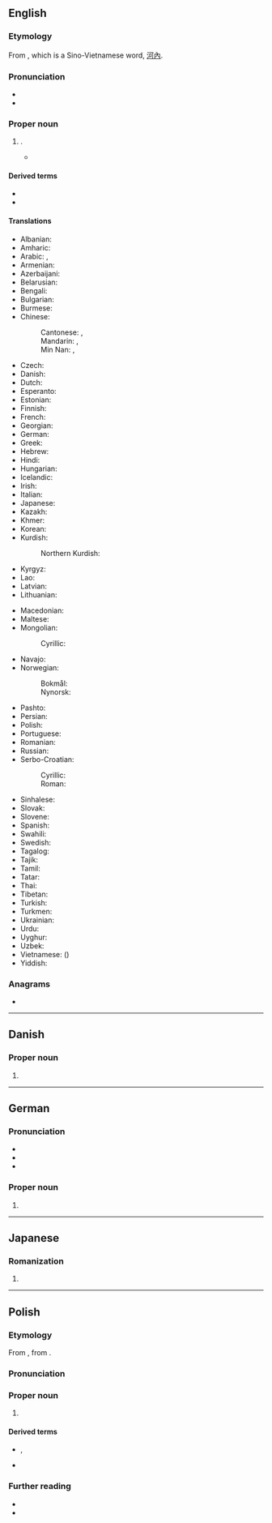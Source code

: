 {{also|Hanói|Hanoï|Hà Nội}}
==English==
{{wikipedia}}

===Etymology===
From {{bor|en|vi|Hà Nội}}, which is a Sino-Vietnamese word, [[河內]].

===Pronunciation===
* {{IPA|en|/hɑːˈnɔɪ/|/hæˈnɔɪ/}}
* {{audio|en|LL-Q1860 (eng)-Vealhurl-Hanoi.wav |Audio (UK)}}

===Proper noun===
{{en-proper noun}}

# {{place|en|capital city|c/Vietnam}}.
#* {{quote-journal|en|year=1959|month=December|title=Talking of Trains: Five trains to '''Hanoi'''|journal=Trains Illustrated|page=579|text=If you have seventeen days and £168 to spare, can satisfy the Iron Curtain authorities of your ''bona fides'' and your taste runs to marathon rail travel, you can now board the "Night Ferry" at Victoria and ride across the whole of Europe and Asia to '''Hanoi''', capital of North Viet-Nam, changing carriage only at Brussels, Berlin, Moscow and Pekin.}}

====Derived terms====
* {{l|en|Hanoian}}
* {{l|en|Tower of Hanoi}}

====Translations====
{{trans-top|capital of Vietnam}}
* Albanian: {{t|sq|Hanoi}}
* Amharic: {{t|am|ሀኖይ}}
* Arabic: {{t|ar|هَانُوي|f|tr=hanūy}}, {{t|ar|هَانُوي|f|tr=hanoy}}
* Armenian: {{t|hy|Հանոյ}}
* Azerbaijani: {{t|az|Hanoy}}
* Belarusian: {{t|be|Хано́й|m}}
* Bengali: {{t|bn|হ্যানয়}}
* Bulgarian: {{t|bg|Хано́й|m}}
* Burmese: {{t|my|ဟာနွိုင်း}}
* Chinese:
*: Cantonese: {{t+|yue|河內}}, {{t|yue|河内|tr=ho4 noi6}}
*: Mandarin: {{t+|cmn|河內}}, {{t+|cmn|河内|tr=Hénèi}}
*: Min Nan: {{t|nan|河內}}, {{t|nan|河内|tr=Hô-lāi}}
* Czech: {{t+|cs|Hanoj|m}}
* Danish: {{t|da|Hanoi|n}}
* Dutch: {{t+|nl|Hanoi|n}}
* Esperanto: {{t+|eo|Hanojo}}
* Estonian: {{t+|et|Hanoi}}
* Finnish: {{t+|fi|Hanoi}}
* French: {{t+|fr|Hanoï|f}}
* Georgian: {{t|ka|ჰანოი}}
* German: {{t+|de|Hanoi|n}}
* Greek: {{t+|el|Ανόι|n}}
* Hebrew: {{t|he|האנוי|f}}
* Hindi: {{t|hi|हनोई|m}}
* Hungarian: {{t+|hu|Hanoi}}
* Icelandic: {{t|is|Hanoí}}
* Irish: {{t|ga|Hanáí|f}}
* Italian: {{t+|it|Hanoi}}
* Japanese: {{t+|ja|ハノイ|tr=Hanoi}}
* Kazakh: {{t|kk|Ханой}}
* Khmer: {{t+|km|ហាណូយ}}
* Korean: {{t+|ko|^하노이}}
* Kurdish:
*: Northern Kurdish: {{t|kmr|Hanoi}}
* Kyrgyz: {{t+|ky|Ханой}}
* Lao: {{t|lo|ຮ່າໂນຍ}}
* Latvian: {{t|lv|Hanoja|f}}
* Lithuanian: {{t|lt|Hanojus|m}}
{{trans-mid}}
* Macedonian: {{t|mk|Ханој|m}}
* Maltese: {{t|mt|Ħanoj}}
* Mongolian:
*: Cyrillic: {{t|mn|Ханой}}
* Navajo: {{t|nv|Hanóii}}
* Norwegian:
*: Bokmål: {{t|nb|Hanoi}}
*: Nynorsk: {{t|nn|Hanoi}}
* Pashto: {{t|ps|هانوى|m|tr=hānóy}}
* Persian: {{t|fa|هانوی|tr=hânuy}}
* Polish: {{t+|pl|Hanoi|n}}
* Portuguese: {{t|pt|Hanói|f}}
* Romanian: {{t+|ro|Hanoi}}
* Russian: {{t+|ru|Хано́й|m}}
* Serbo-Croatian:
*: Cyrillic: {{t|sh|Ханој|m}}
*: Roman: {{t|sh|Hanoj|m}}
* Sinhalese: {{t|si|හැනෝයි}}
* Slovak: {{t+|sk|Hanoj|m}}
* Slovene: {{t|sl|Hanoj|m}}
* Spanish: {{t+|es|Hanói|f}}
* Swahili: {{t|sw|Hanoi}}
* Swedish: {{t+|sv|Hanoi|n}}
* Tagalog: {{t|tl|Hanoi}}
* Tajik: {{t|tg|Ҳаной}}
* Tamil: {{t|ta|ஹனோய்}}
* Tatar: {{t|tt|Ханой}}
* Thai: {{t+|th|ฮานอย}}
* Tibetan: {{t|bo|ཧེ་ནོ}}
* Turkish: {{t|tr|Hanoi}}
* Turkmen: {{t|tk|Hanoý}}
* Ukrainian: {{t|uk|Хано́й|m}}
* Urdu: {{t|ur|ہنوئی|m|tr=hanoī}}
* Uyghur: {{t|ug|خانوي}}
* Uzbek: {{t|uz|Xanoy}}
* Vietnamese: {{t+|vi|Hà Nội}} ({{t|vi|河內}})
* Yiddish: {{t|yi|האַנוי|n}}
{{trans-bottom}}

===Anagrams===
* {{anagrams|en|a=ahino|Nihoa}}

----

==Danish==

===Proper noun===
{{head|da|proper noun}}

# {{place|da|capital city|c/Vietnam|t1=Hanoi}}

----

==German==

===Pronunciation===
* {{IPA|de|/haˈnɔʏ̯/}}
* {{audio|de|De-Hanoi.ogg|Audio}}
* {{homophones|de|ha noi}}

===Proper noun===
{{de-proper noun|n}}

# {{place|de|capital city|c/Vietnam|t1=Hanoi}}

----

==Japanese==

===Romanization===
{{ja-romaji}}

# {{ja-romanization of|ハノイ}}

----

==Polish==
{{wp|lang=pl}}

===Etymology===
From {{bor|pl|vi|Hà Nội}}, from {{der|pl|zh|河內}}.

===Pronunciation===
{{pl-p|Hanoj|h=Ha.noi|a=LL-Q809 (pol)-Olaf-Hanoi.wav}}

===Proper noun===
{{pl-proper noun|n|indecl=yes}}

# {{place|pl|capital city|c/Vietnam|t1=Hanoi}}

====Derived terms====
* {{q|nouns}} {{l|pl|hanojczyk}}, {{l|pl|hanojka}}
* {{q|adjective}} {{l|pl|hanojski}}

===Further reading===
* {{R:pl:WSJP}}
* {{R:PWN}}

{{C|pl|Exonyms}}